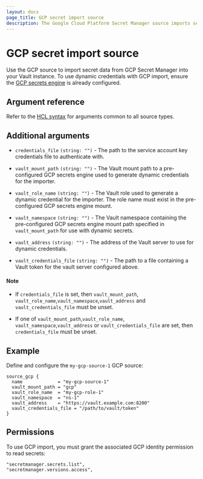 ```yaml
---
layout: docs
page_title: GCP secret import source
description: The Google Cloud Platform Secret Manager source imports secrets from GCP to Vault.
---
```


# GCP secret import source

Use the GCP source to import secret data from GCP Secret Manager into your Vault instance. To use dynamic
credentials with GCP import, ensure the [GCP secrets engine](/vault/docs/secrets/gcp) is already configured.

## Argument reference

Refer to the [HCL syntax](/vault/docs/import#hcl-syntax-1) for arguments common to all source types.

## Additional arguments

- `credentials_file` `(string: "")` - The path to the service account key credentials file to authenticate with.

- `vault_mount_path` `(string: "")` - The Vault mount path to a pre-configured GCP
  secrets engine used to generate dynamic credentials for the importer.

- `vault_role_name` `(string: "")` - The Vault role used to generate a dynamic
  credential for the importer. The role name must exist in the pre-configured GCP secrets
  engine mount.

- `vault_namespace` `(string: "")` - The Vault namespace containing the pre-configured GCP secrets engine
  mount path specified in `vault_mount_path` for use with dynamic secrets.

- `vault_address` `(string: "")` - The address of the Vault server to use for dynamic credentials. 

- `vault_credentials_file` `(string: "")` - The path to a file containing a Vault token for the vault server configured above.

#### Note
 - If `credentials_file` is set, then `vault_mount_path`, `vault_role_name`,`vault_namespace`,`vault_address` and `vault_credentials_file` must be unset.

 - If one of `vault_mount_path`,`vault_role_name`, `vault_namespace`,`vault_address` or `vault_credentials_file`  are set, then `credentials_file` must be unset.


## Example

Define and configure the `my-gcp-source-1` GCP source:

```hcl
source_gcp {
  name             = "my-gcp-source-1"
  vault_mount_path = "gcp"
  vault_role_name  = "my-gcp-role-1"
  vault_namespace  = "ns-1"
  vault_address    = "https://vault.example.com:8200"
  vault_credentials_file = "/path/to/vault/token"
}
```

## Permissions

To use GCP import, you must grant the associated GCP identity permission to read secrets:

```shell-session
"secretmanager.secrets.list",
"secretmanager.versions.access",
```